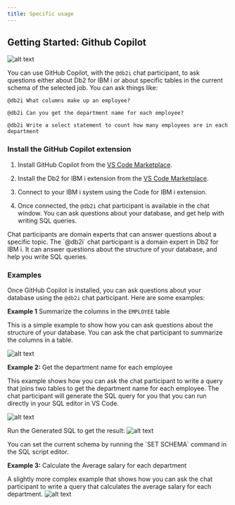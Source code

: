 ```yaml
---
title: Specific usage
---
```


## Getting Started: Github Copilot

![alt text](../Copilot/image.png)

You can use GitHub Copilot, with the `@db2i` chat participant, to ask questions either about Db2 for IBM i or about specific tables in the current schema of the selected job. You can ask things like:

```text
@db2i What columns make up an employee?
```

```text
@db2i Can you get the department name for each employee?
```

```text
@db2i Write a select statement to count how many employees are in each department
```

### Install the GitHub Copilot extension

<Steps>

1. Install GitHub Copilot from the [VS Code Marketplace](https://marketplace.visualstudio.com/items?itemName=GitHub.copilot).

2. Install the Db2 for IBM i extension from the [VS Code Marketplace](https://marketplace.visualstudio.com/items?itemName=IBM.db2-for-i).
3. Connect to your IBM i system using the Code for IBM i extension.
4. Once connected, the `@db2i` chat participant is available in the chat window. You can ask questions about your database, and get help with writing SQL queries.

</Steps>

<Aside type="note">
  Chat participants are domain experts that can answer questions about a specific topic. The `@db2i` chat participant is a domain expert in Db2 for IBM i. It can answer questions about the structure of your database, and help you write SQL queries. 
</Aside>

### Examples

Once GitHub Copilot is installed, you can ask questions about your database using the `@db2i` chat participant. Here are some examples:


**Example 1** Summarize the columns in the `EMPLOYEE` table

This is a simple example to show how you can ask questions about the structure of your database. You can ask the chat participant to summarize the columns in a table.

![alt text](image-2.png)

**Example 2:** Get the department name for each employee

This example shows how you can ask the chat participant to write a query that joins two tables to get the department name for each employee. The chat participant will generate the SQL query for you that you can run directly in your SQL editor in VS Code.

![alt text](image-4.png)

Run the Generated SQL to get the result:
![alt text](image-5.png)

<Aside type="tip">
    You can set the current schema by running the `SET SCHEMA` command in the SQL script editor.
</Aside>

**Example 3:** Calculate the Average salary for each department

A slightly more complex example that shows how you can ask the chat participant to write a query that calculates the average salary for each department.
![alt text](image-11.png)